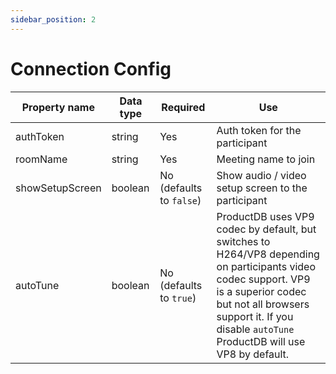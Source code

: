 ```yaml
---
sidebar_position: 2
---
```


# Connection Config

| Property name   | Data type | Required                 | Use                                                                                                                                                                                                                      |
| --------------- | --------- | ------------------------ | ------------------------------------------------------------------------------------------------------------------------------------------------------------------------------------------------------------------------ |
| authToken       | string    | Yes                      | Auth token for the participant                                                                                                                                                                                           |
| roomName        | string    | Yes                      | Meeting name to join                                                                                                                                                                                                     |
| showSetupScreen | boolean   | No (defaults to `false`) | Show audio / video setup screen to the participant                                                                                                                                                                       |
| autoTune        | boolean   | No (defaults to `true`)  | ProductDB uses VP9 codec by default, but switches to H264/VP8 depending on participants video codec support. VP9 is a superior codec but not all browsers support it. If you disable `autoTune` ProductDB will use VP8 by default. |
